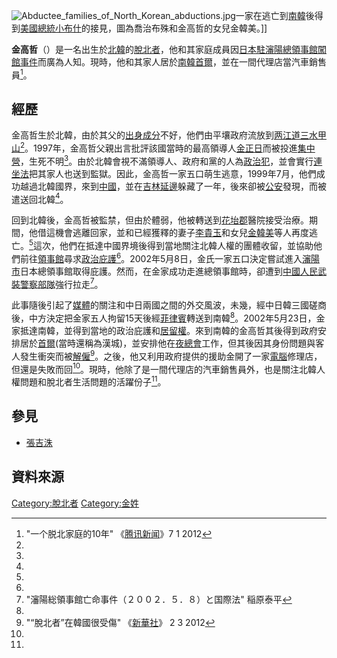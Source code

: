 {{noteTA
|G1=Country
|1=zh:北朝鮮; zh-cn:朝鲜; zh-tw:朝鮮; zh-hk:朝鮮; zh-sg:朝鲜;
|2=zh:南朝鮮; zh-cn:韩国; zh-tw:南韓; zh-hk:南韓; zh-sg:韩国;
}}
[[File:Abductee_families_of_North_Korean_abductions.jpg|thumb]]一家在逃亡到[[南韓|南韓]]後得到[[美國總統|美國總統]][[乔治·W·布什|小布什]]的接見，圖為喬治布殊和金高哲的女兒金韓美。]]

'''金高哲'''（{{lang-ko|김고철}}）是一名出生於[[北韓|北韓]]的[[脫北者|脫北者]]，他和其家庭成員因[[日本駐瀋陽總領事館闖館事件|日本駐瀋陽總領事館闖館事件]]而廣為人知。現時，他和其家人居於[[南韓|南韓]][[首爾|首爾]]，並在一間代理店當汽車銷售員<ref name="腾讯">"一个脱北家庭的10年" 《[[腾讯|腾讯新闻]]》7 1 2012</ref>。

==經歷==
金高哲生於北韓，由於其父的[[出身成分|出身成分]]不好，他們由平壤政府流放到[[两江道|两江道]][[三水郡|三水甲山]]<ref name="腾讯"/>。1997年，金高哲父親出言批評該國當時的最高領導人[[金正日|金正日]]而被投進[[朝鮮民主主義人民共和國集中營|集中營]]，生死不明<ref name="腾讯"/>。由於北韓會視不滿領導人、政府和黨的人為[[政治犯|政治犯]]，並會實行[[連坐法|連坐法]]把其家人也送到監獄。因此，金高哲一家五口萌生逃意，1999年7月，他們成功越過北韓國界，來到[[中華人民共和國|中國]]，並在[[吉林|吉林]][[延邊|延邊]]躲藏了一年，後來卻被[[公安|公安]]發現，而被遣送回北韓<ref name="腾讯"/>。

回到北韓後，金高哲被監禁，但由於體弱，他被轉送到[[花坮郡|花坮郡]]醫院接受治療。期間，他借這機會逃離回家，並和已經獲釋的妻子[[李貴玉|李貴玉]]和女兒[[金韓美|金韓美]]等人再度逃亡。<ref name="腾讯"/>這次，他們在抵達中國界境後得到當地關注北韓人權的團體收留，並協助他們前往[[領事館|領事館]]尋求[[政治庇護|政治庇護]]<ref name="腾讯"/>。2002年5月8日，金氏一家五口決定嘗試進入[[瀋陽市|瀋陽市]]日本總領事館取得庇護。然而，在金家成功走進總領事館時，卻遭到[[中國人民武裝警察部隊|中國人民武裝警察部隊]]強行拉走<ref>"瀋陽総領事館亡命事件（２００２．５．８）と国際法" 稲原泰平</ref>。

此事隨後引起了[[媒體|媒體]]的關注和中日兩國之間的外交風波，未幾，經中日韓三國磋商後，中方決定把金家五人拘留15天後經[[菲律賓|菲律賓]]轉送到南韓<ref name="腾讯"/>。2002年5月23日，金家抵達南韓，並得到當地的政治庇護和[[居留權|居留權]]。來到南韓的金高哲其後得到政府安排居於[[首爾|首爾]](當時還稱為漢城)，並安排他在[[夜總會|夜總會]]工作，但其後因其身份問題與客人發生衝突而被[[解僱|解僱]]<ref>"“脫北者”在韓國很受傷" 《[[新華社|新華社]]》 2 3 2012</ref>。之後，他又利用政府提供的援助金開了一家[[電腦|電腦]]修理店，但還是失敗而回<ref name="腾讯"/>。現時，他除了是一間代理店的汽車銷售員外，也是關注北韓人權問題和脫北者生活問題的活躍份子<ref name="腾讯"/>。

==參見==
*[[張吉洙|張吉洙]]

== 資料來源 ==
{{reflist}}

[[Category:脫北者|Category:脫北者]]
[[Category:金姓|Category:金姓]]